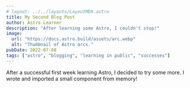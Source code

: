 ```yaml
---
# layout: ../../layouts/LayoutMDX.astro
title: My Second Blog Post
author: Astro Learner
description: "After learning some Astro, I couldn't stop!"
image:
  url: "https://docs.astro.build/assets/arc.webp"
  alt: "Thumbnail of Astro arcs."
pubDate: 2022-07-08
tags: ["astro", "blogging", "learning in public", "successes"]
---
```


After a successful first week learning Astro, I decided to try some more. I wrote and imported a small component from memory!
